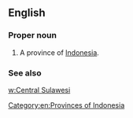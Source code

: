==English==

===Proper noun===
{{en-proper noun}}

# A province of [[Indonesia]].

===See also===
[[w:Central Sulawesi]]

[[Category:en:Provinces of Indonesia]]